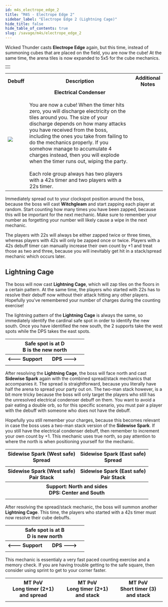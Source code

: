 ```yaml
---
id: m4s_electrope_edge_2
title: "M4S - Electrope Edge 2"
sidebar_label: "Electrope Edge 2 (Lightning Cage)"
hide_title: false
hide_table_of_contents: true
slug: /savage/m4s/electrope_edge_2
---
```



Wicked Thunder casts <strong>Electrope Edge</strong> again, but this time, instead of summoning cubes that are placed on the field, you are now the cube! At the same time, the arena tiles is now expanded to 5x5 for the cube mechanics.

<table width='40%'>
    <tr>
        <td><KittenAsset path='m4s/electrope_edge_2_arena.png' /></td>
    </tr>
</table>

<table width='80%'>
    <tr>
        <th>Debuff</th>
        <th width='70%'>Description</th>
        <th>Additional Notes</th>
    </tr>
    <tr>
        <td><img src={electrical_condenser_icon_hr} /></td>
        <td><center><strong>Electrical Condenser</strong></center><br />You are now a cube! When the timer hits zero, you will discharge electricity on the tiles around you. The size of your discharge depends on how many attacks you have received from the boss, including the ones you take from failing to do the mechanics properly. If you somehow manage to accumulate 4 charges instead, then you will explode when the timer runs out, wiping the party. <br /><br />Each role group always has two players with a 42s timer and two players with a 22s timer.</td>
        <td><KittenAsset path='m4s/electrope_edge_2_partylist.png' /></td>
    </tr>
</table>

Immediately spread out to your clockspot position around the boss, because the boss will cast <strong>Witchgleam</strong> and start zapping each player at random. Start counting how many times you have been zapped, because this will be important for the next mechanic. Make sure to remember your number as forgetting your number will likely cause a wipe in the next mechanic.

The players with 22s will always be either zapped twice or three times, whereas players with 42s will only be zapped once or twice. Players with a 42s debuff timer can manually increase their own count by +1 and treat those as two and three, because you will inevitably get hit in a stack/spread mechanic which occurs later.

<KittenAsset path='m4s/electrope_edge_2_witchgleam.webm' wrapper='div' />


## Lightning Cage 

The boss will now cast <strong>Lightning Cage</strong>, which will zap tiles on the floors in a certain pattern. At the same time, the players who started with 22s has to resolve their debuff now without their attack hitting any other players. Hopefully you've remembered your number of charges during the counting exercise!

<KittenAsset path='m4s/electrope_edge_2_lightning_cage.webm' wrapper='div' />

The lightning pattern of the <strong>Lightning Cage</strong> is always the same, so immediately identify the cardinal safe spot in order to identify the new south. Once you have identified the new south, the 2 supports take the west spots while the DPS takes the east spots.

<table width='50%'>
    <tr>
        <th colspan='2'>Safe spot is at D<br />B is the new north</th>
    </tr>
    <tr>
        <th width='50%'>&#60;&#45;&#45;&#45; Support</th>
        <th width='50%'>DPS &#45;&#45;&#45;&#62;</th>
    </tr>
    <tr>
        <td colspan='2'><KittenAsset path='m4s/electrope_edge_2_lightning_cage1.png' /></td>
    </tr>
</table>

After resolving the <strong>Lightning Cage</strong>, the boss will face north and cast <strong>Sidewise Spark</strong> again with the combined spread/stack mechanics that accompanies it. The spread is straightforward, because you literally have half the arena to spread your party out on. The two-man stack however, is a bit more tricky because the boss will only target the players who still has the unresolved electrical condenser debuff on them. You want to avoid a pair eating a double orb, so for this specific scenario, you must pair a player with the debuff with someone who does not have the debuff.

Hopefully you still remember your charges, because this becomes relevant in case the boss uses a two-man stack version of the <strong>Sidewise Spark</strong>. If you still have the electrical condenser debuff, then remember to increment your own count by +1. This mechanic uses true north, so pay attention to where the north is when positioning yourself for the mechanic.

<table width='70%'>
    <tr>
        <th>Sidewise Spark (West safe)<br />Spread</th>
        <th>Sidewise Spark (East safe)<br />Spread</th>
    </tr>
    <tr>
        <td><KittenAsset path='m4s/electrope_edge_2_west_spread.png' /></td>
        <td><KittenAsset path='m4s/electrope_edge_2_east_spread.png' /></td>
    </tr>
    <tr>
        <th>Sidewise Spark (West safe)<br />Pair Stack</th>
        <th>Sidewise Spark (East safe)<br />Pair Stack</th>
    </tr>
    <tr>
        <th colspan='2'>Support: North and sides<br />DPS: Center and South</th>
    </tr>
    <tr>
        <td><KittenAsset path='m4s/electrope_edge_2_west_stack.png' /></td>
        <td><KittenAsset path='m4s/electrope_edge_2_east_stack.png' /></td>
    </tr>
</table>

After resolving the spread/stack mechanic, the boss will summon another <strong>Lightning Cage</strong>. This time, the players who started with a 42s timer must now resolve their cube debuffs.

<table width='50%'>
    <tr>
        <th colspan='2'>Safe spot is at B<br />D is new north</th>
    </tr>
    <tr>
        <th width='50%'>&#60;&#45;&#45;&#45; Support</th>
        <th width='50%'>DPS &#45;&#45;&#45;&#62;</th>
    </tr>
    <tr>
        <td colspan='2'><KittenAsset path='m4s/electrope_edge_2_lightning_cage2.png' /></td>
    </tr>
</table>

This mechanic is essentialy a very fast paced counting exercise and a memory check. If you are having trouble getting to the safe square, then consider using sprint to get to your corner faster.

<table>
    <tr>
        <th>MT PoV<br />Long timer (2+1) and spread</th>
        <th>MT PoV<br />Long timer (2+1) and stack</th>
        <th>MT PoV<br />Short timer (3) and stack</th>
    </tr>
    <tr>
        <td><KittenAsset path='m4s/electrope_edge_2_example1.webm' /></td>
        <td><KittenAsset path='m4s/electrope_edge_2_example2.webm' /></td>
        <td><KittenAsset path='m4s/electrope_edge_2_example3.webm' /></td>
    </tr>
</table>


